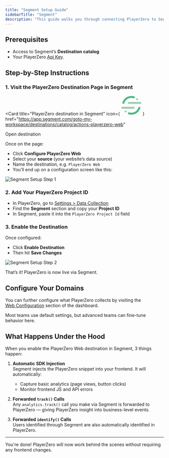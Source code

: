 ```yaml
---
title: "Segment Setup Guide"
sidebarTitle: "Segment"
description: "This guide walks you through connecting PlayerZero to Segment to capture user sessions and events without changing your frontend code."
---
```



## Prerequisites
- Access to Segment’s **Destination catalog**
- Your PlayerZero [Api Key](https://go.playerzero.app/setting/api-tokens).

## Step-by-Step Instructions

### 1. Visit the PlayerZero Destination Page in Segment

<Card
  title="PlayerZero destination in Segment"
  icon={
    <svg
      className="h-6 w-6"
      xmlns="http://www.w3.org/2000/svg"
      width="64"
      height="64"
      viewBox="0 0 64 64"
    >
      <g transform="matrix(.768307 0 0 .768307 0 2.304922)">
        <path
          d="M51.9 52.8H4c-2.2 0-4-1.8-4-4s1.8-4 4-4h47.9c2.2 0 4 1.8 4 4s-1.8 4-4 4z"
          fill="#99cfac"
        />
        <path
          d="M41.7 77.3c-3.9 0-7.8-.6-11.5-1.7-2.1-.7-3.3-2.9-2.6-5s2.9-3.3 5-2.6c2.9.9 6 1.4 9.1 1.4 13.6 0 25.4-8.7 29.3-21.7.6-2.1 2.9-3.3 5-2.7s3.3 2.9 2.7 5c-5.1 16.3-19.9 27.3-37 27.3z"
          fill="#49b881"
        />
        <path
          d="M79.3 32.5H31.4c-2.2 0-4-1.8-4-4s1.8-4 4-4h47.9c2.2 0 4 1.8 4 4s-1.8 4-4 4z"
          fill="#99cfac"
        />
        <path
          d="M8.5 32.5c-.4 0-.8-.1-1.2-.2-2.1-.6-3.3-2.9-2.7-5C9.7 11 24.5 0 41.7 0c3.9 0 7.8.6 11.5 1.7 2.1.7 3.3 2.9 2.6 5s-2.9 3.3-5 2.6c-2.9-.9-6-1.4-9.1-1.4-13.6 0-25.4 8.7-29.3 21.7-.6 1.8-2.2 2.9-3.9 2.9z"
          fill="#49b881"
        />
        <g fill="#99cfac">
          <circle r="4" cy="13.3" cx="65.4" />
          <circle r="4" cy="64.1" cx="17.9" />
        </g>
      </g>
    </svg>
  }
  href="https://app.segment.com/goto-my-workspace/destinations/catalog/actions-playerzero-web"
>
  Open destination
</Card>

Once on the page:

- Click **Configure PlayerZero Web**
- Select your **source** (your website’s data source)
- Name the destination, e.g. `PlayerZero Web`
- You’ll end up on a configuration screen like this:

![Segment Setup Step 1](/images/Screen_Shot_2022-10-19_at_11.51.06_AM.png)

### 2. Add Your PlayerZero Project ID

- In PlayerZero, go to [Settings > Data Collection](https://go.playerzero.app/setting/data)
- Find the **Segment** section and copy your **Project ID**
- In Segment, paste it into the `PlayerZero Project Id` field

### 3. Enable the Destination

Once configured:

- Click **Enable Destination**
- Then hit **Save Changes**

![Segment Setup Step 2](/images/Screen_Shot_2022-10-19_at_11.52.23_AM.png)

That’s it! PlayerZero is now live via Segment.

## Configure Your Domains

You can further configure what PlayerZero collects by visiting the  
[Web Configuration](/docs/domain-controls) section of the dashboard.

Most teams use default settings, but advanced teams can fine-tune behavior here.

## What Happens Under the Hood

When you enable the PlayerZero Web destination in Segment, 3 things happen:

1. **Automatic SDK Injection**  
   Segment injects the PlayerZero snippet into your frontend. It will automatically:
   - Capture basic analytics (page views, button clicks)
   - Monitor frontend JS and API errors

2. **Forwarded `track()` Calls**  
   Any `analytics.track()` call you make via Segment is forwarded to PlayerZero — giving PlayerZero insight into business-level events.

3. **Forwarded `identify()` Calls**  
   Users identified through Segment are also automatically identified in PlayerZero.

---

You're done! PlayerZero will now work behind the scenes without requiring any frontend changes.

